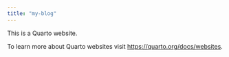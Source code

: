 ```yaml
---
title: "my-blog"
---
```


This is a Quarto website.

To learn more about Quarto websites visit <https://quarto.org/docs/websites>.
